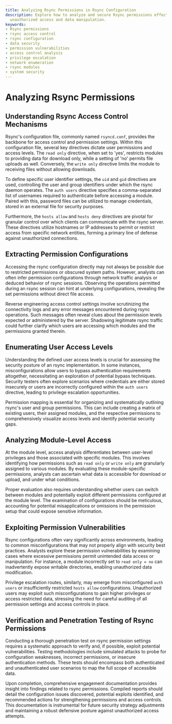 ```yaml
---
title: Analyzing Rsync Permissions in Rsync Configuration
description: Explore how to analyze and secure Rsync permissions effectively to prevent
  unauthorized access and data manipulation.
keywords:
- Rsync permissions
- rsync access control
- rsync configuration
- data security
- permission vulnerabilities
- access control analysis
- privilege escalation
- network enumeration
- rsync modules
- system security
---
```


# Analyzing Rsync Permissions

## Understanding Rsync Access Control Mechanisms

Rsync's configuration file, commonly named `rsyncd.conf`, provides the backbone for access control and permission settings. Within this configuration file, several key directives dictate user permissions and access levels. The `read only` directive, when set to 'yes', restricts modules to providing data for download only, while a setting of 'no' permits file uploads as well. Conversely, the `write only` directive limits the module to receiving files without allowing downloads.

To define specific user identifier settings, the `uid` and `gid` directives are used, controlling the user and group identifiers under which the rsync daemon operates. The `auth users` directive specifies a comma-separated list of usernames required to authenticate before accessing a module. Paired with this, password files can be utilized to manage credentials, stored in an external file for security purposes.

Furthermore, the `hosts allow` and `hosts deny` directives are pivotal for granular control over which clients can communicate with the rsync server. These directives utilize hostnames or IP addresses to permit or restrict access from specific network entities, forming a primary line of defense against unauthorized connections.

## Extracting Permission Configurations

Accessing the rsync configuration directly may not always be possible due to restricted permissions or obscured system paths. However, analysts can often infer permission configurations through network traffic analysis or deduced behavior of rsync sessions. Observing the operations permitted during an rsync session can hint at underlying configurations, revealing the set permissions without direct file access.

Reverse engineering access control settings involve scrutinizing the connectivity logs and any error messages encountered during rsync operations. Such messages often reveal clues about the permission levels expected or administered by the server. Shadowing legitimate rsync traffic could further clarify which users are accessing which modules and the permissions granted therein.

## Enumerating User Access Levels

Understanding the defined user access levels is crucial for assessing the security posture of an rsync implementation. In some instances, misconfigurations allow users to bypass authentication requirements altogether, necessitating an exploration of potential bypass techniques. Security testers often explore scenarios where credentials are either stored insecurely or users are incorrectly configured within the `auth users` directive, leading to privilege escalation opportunities.

Permission mapping is essential for organizing and systematically outlining rsync's user and group permissions. This can include creating a matrix of existing users, their assigned modules, and the respective permissions to comprehensively visualize access levels and identify potential security gaps.

## Analyzing Module-Level Access

At the module level, access analysis differentiates between user-level privileges and those associated with specific modules. This involves identifying how permissions such as `read only` or `write only` are granularly assigned to various modules. By evaluating these module-specific permissions, analysts can ascertain what data is accessible for download or upload, and under what conditions.

Proper evaluation also requires understanding whether users can switch between modules and potentially exploit different permissions configured at the module level. The examination of configurations should be meticulous, accounting for potential misapplications or omissions in the permission setup that could expose sensitive information.

## Exploiting Permission Vulnerabilities

Rsync configurations often vary significantly across environments, leading to common misconfigurations that may not properly align with security best practices. Analysts explore these permission vulnerabilities by examining cases where excessive permissions permit unintended data access or manipulation. For instance, a module incorrectly set to `read only = no` can inadvertently expose writable directories, enabling unauthorized data modification.

Privilege escalation routes, similarly, may emerge from misconfigured `auth users` or insufficiently restricted `hosts allow` configurations. Unauthorized users may exploit such misconfigurations to gain higher privileges or access restricted data, stressing the need for careful auditing of all permission settings and access controls in place.

## Verification and Penetration Testing of Rsync Permissions

Conducting a thorough penetration test on rsync permission settings requires a systematic approach to verify and, if possible, exploit potential vulnerabilities. Testing methodologies include simulated attacks to probe for configuration weaknesses, incorrect permissions, or insecure authentication methods. These tests should encompass both authenticated and unauthenticated user scenarios to map the full scope of accessible data.

Upon completion, comprehensive engagement documentation provides insight into findings related to rsync permissions. Compiled reports should detail the configuration issues discovered, potential exploits identified, and recommended actions for strengthening permissions and access controls. This documentation is instrumental for future security strategy adjustments and maintaining a robust defensive posture against unauthorized access attempts.